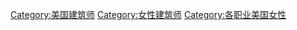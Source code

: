 [[Category:美国建筑师|Category:美国建筑师]]
[[Category:女性建筑师|Category:女性建筑师]]
[[Category:各职业美国女性|Category:各职业美国女性]]